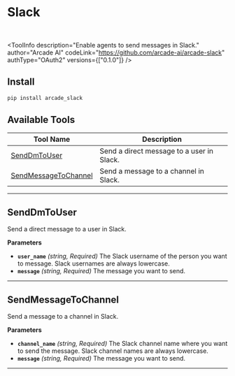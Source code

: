 # Slack

<br />

<ToolInfo
  description="Enable agents to send messages in Slack."
  author="Arcade AI"
  codeLink="https://github.com/arcade-ai/arcade-slack"
  authType="OAuth2"
  versions={["0.1.0"]}
/>

<Badges repo="arcadeai/arcade_slack" />

## Install

```bash
pip install arcade_slack
```

## Available Tools

| Tool Name                   | Description                                  |
|-----------------------------|----------------------------------------------|
| [SendDmToUser](#senddmtouser)             | Send a direct message to a user in Slack.         |
| [SendMessageToChannel](#sendmessagetochannel) | Send a message to a channel in Slack.             |

---

## SendDmToUser

Send a direct message to a user in Slack.

**Parameters**

- **`user_name`** _(string, Required)_ The Slack username of the person you want to message. Slack usernames are always lowercase.
- **`message`** _(string, Required)_ The message you want to send.

---

## SendMessageToChannel

Send a message to a channel in Slack.

**Parameters**

- **`channel_name`** _(string, Required)_ The Slack channel name where you want to send the message. Slack channel names are always lowercase.
- **`message`** _(string, Required)_ The message you want to send.

---